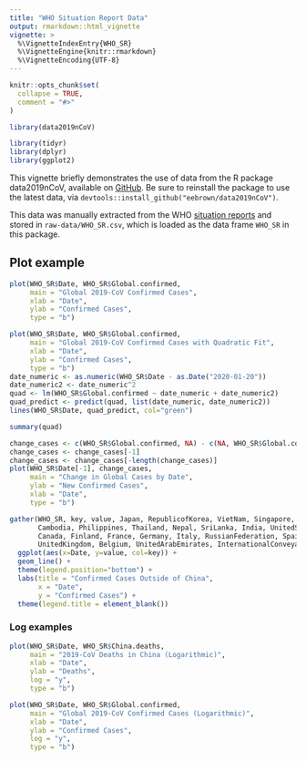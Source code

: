 ```yaml
---
title: "WHO Situation Report Data"
output: rmarkdown::html_vignette
vignette: >
  %\VignetteIndexEntry{WHO_SR}
  %\VignetteEngine{knitr::rmarkdown}
  %\VignetteEncoding{UTF-8}
---
```


```r
knitr::opts_chunk$set(
  collapse = TRUE,
  comment = "#>"
)
```

```r
library(data2019nCoV)

library(tidyr)
library(dplyr)
library(ggplot2)
```

This vignette briefly demonstrates the use of data from the R package data2019nCoV, available on [GitHub](https://github.com/eebrown/data2019nCoV). Be sure to reinstall the package to use the latest data, via `devtools::install_github("eebrown/data2019nCoV")`. 

This data was manually extracted from the WHO [situation reports]( https://www.who.int/emergencies/diseases/novel-coronavirus-2019/situation-reports) and stored in `raw-data/WHO_SR.csv`, which is loaded as the data frame `WHO_SR` in this package.

## Plot example

```r
plot(WHO_SR$Date, WHO_SR$Global.confirmed, 
     main = "Global 2019-CoV Confirmed Cases",
     xlab = "Date",
     ylab = "Confirmed Cases",
     type = "b")

plot(WHO_SR$Date, WHO_SR$Global.confirmed, 
     main = "Global 2019-CoV Confirmed Cases with Quadratic Fit",
     xlab = "Date",
     ylab = "Confirmed Cases",
     type = "b")
date_numeric <- as.numeric(WHO_SR$Date - as.Date("2020-01-20"))
date_numeric2 <- date_numeric^2
quad <- lm(WHO_SR$Global.confirmed ~ date_numeric + date_numeric2)
quad_predict <- predict(quad, list(date_numeric, date_numeric2))
lines(WHO_SR$Date, quad_predict, col="green")

summary(quad)

change_cases <- c(WHO_SR$Global.confirmed, NA) - c(NA, WHO_SR$Global.confirmed)
change_cases <- change_cases[-1]
change_cases <- change_cases[-length(change_cases)]
plot(WHO_SR$Date[-1], change_cases,
     main = "Change in Global Cases by Date",
     ylab = "New Confirmed Cases",
     xlab = "Date",
     type = "b")

gather(WHO_SR, key, value, Japan, RepublicofKorea, VietNam, Singapore, Australia, Malaysia, 
       Cambodia, Philippines, Thailand, Nepal, SriLanka, India, UnitedStatesofAmerica, 
       Canada, Finland, France, Germany, Italy, RussianFederation, Spain, Sweden, 
       UnitedKingdom, Belgium, UnitedArabEmirates, InternationalConveyance) %>%
  ggplot(aes(x=Date, y=value, col=key)) +
  geom_line() +
  theme(legend.position="bottom") +
  labs(title = "Confirmed Cases Outside of China",
       x = "Date", 
       y = "Confirmed Cases") +
  theme(legend.title = element_blank())
```

### Log examples

```r
plot(WHO_SR$Date, WHO_SR$China.deaths,
     main = "2019-CoV Deaths in China (Logarithmic)",
     xlab = "Date",
     ylab = "Deaths",
     log = "y",
     type = "b")

plot(WHO_SR$Date, WHO_SR$Global.confirmed, 
     main = "Global 2019-CoV Confirmed Cases (Logarithmic)",
     xlab = "Date",
     ylab = "Confirmed Cases",
     log = "y",
     type = "b")

```


